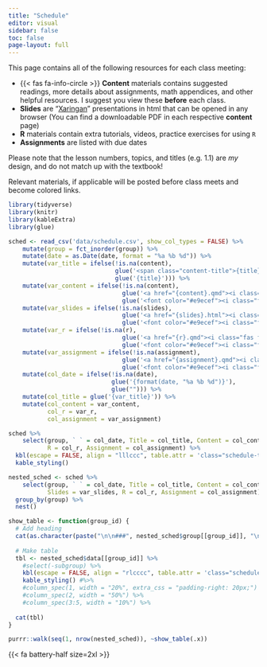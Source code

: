 ```yaml
---
title: "Schedule"
editor: visual
sidebar: false
toc: false
page-layout: full
---
```


This page contains all of the following resources for each class meeting: 

<ul class="icon-list">
  <li> {{< fas fa-info-circle >}} **Content** materials contains suggested readings, more details about assignments, math appendices, and other helpful resources. I suggest you view these **before** each class.</li>
  <li> <i class="fas fa-chalkboard-teacher"></i> **Slides** are "[Xaringan](https://github.com/yihui/xaringan)" presentations in html that can be opened in any browser (You can find a downloadable PDF in each respective **content** page)</li>
  <li><i class="fas fa-registered"></i> **R** materials contain extra tutorials, videos, practice exercises for using `R`</li>
  <li><i class="fas fa-laptop-code"></i> **Assignments** are listed with due dates</li>
</ul>

Please note that the lesson numbers, topics, and titles (e.g. 1.1) are *my* design, and do not match up with the textbook!

Relevant materials, if applicable will be posted before class meets and become colored links.

```r
library(tidyverse)
library(knitr)
library(kableExtra)
library(glue)
```

```r
sched <- read_csv('data/schedule.csv', show_col_types = FALSE) %>%
    mutate(group = fct_inorder(group)) %>%
    mutate(date = as.Date(date, format = "%a %b %d")) %>%
    mutate(var_title = ifelse(!is.na(content),
                              glue('<span class="content-title">{title}</span>'),
                              glue('{title}'))) %>%
    mutate(var_content = ifelse(!is.na(content),
                                glue('<a href="{content}.qmd"><i class="fas fa-info-circle fa-lg"></i></a>'),
                                glue('<font color="#e9ecef"><i class="fas fa-info-circle fa-lg"></i></font>'))) %>%
    mutate(var_slides = ifelse(!is.na(slides),
                                glue('<a href="{slides}.html"><i class="fas fa-chalkboard-teacher"></i></a>'),
                                glue('<font color="#e9ecef"><i class="fas fa-chalkboard-teacher"></i></font>'))) %>%
    mutate(var_r = ifelse(!is.na(r),
                                glue('<a href="{r}.qmd"><i class="fas fa-registered"></i></a>'),
                                glue('<font color="#e9ecef"><i class="fas fa-registered"></i></font>'))) %>%
    mutate(var_assignment = ifelse(!is.na(assignment),
                                glue('<a href="{assignment}.qmd"><i class="fas fa-laptop-code"></i></a>'),
                                glue('<font color="#e9ecef"><i class="fas fa-laptop-code"></i></font>'))) %>%
    mutate(col_date = ifelse(!is.na(date),
                             glue('{format(date, "%a %b %d")}'),
                             glue(""))) %>%
    mutate(col_title = glue('{var_title}')) %>%
    mutate(col_content = var_content,
           col_r = var_r,
           col_assignment = var_assignment)
```

```r
sched %>%
    select(group, ` ` = col_date, Title = col_title, Content = col_content,
           R = col_r, Assignment = col_assignment) %>%
  kbl(escape = FALSE, align = "lllccc", table.attr = 'class="schedule-table"') %>% 
  kable_styling()
```

```r
nested_sched <- sched %>%
    select(group, ` ` = col_date, Title = col_title, Content = col_content,
           Slides = var_slides, R = col_r, Assignment = col_assignment) %>%
  group_by(group) %>%
  nest()
```

```r
show_table <- function(group_id) {
  # Add heading
  cat(as.character(paste("\n\n###", nested_sched$group[[group_id]], "\n\n")))
  
  # Make table
  tbl <- nested_sched$data[[group_id]] %>% 
    #select(-subgroup) %>% 
    kbl(escape = FALSE, align = "rlcccc", table.attr = 'class="schedule-table"') %>%
    kable_styling() #%>% 
    #column_spec(1, width = "20%", extra_css = "padding-right: 20px;") %>% 
    #column_spec(2, width = "50%") %>% 
    #column_spec(3:5, width = "10%") %>% 
  
  cat(tbl)
}
```

```r
purrr::walk(seq(1, nrow(nested_sched)), ~show_table(.x))
```

<!-- Page apparently loads fa icons if I include one.. -->
{{< fa battery-half size=2xl >}}